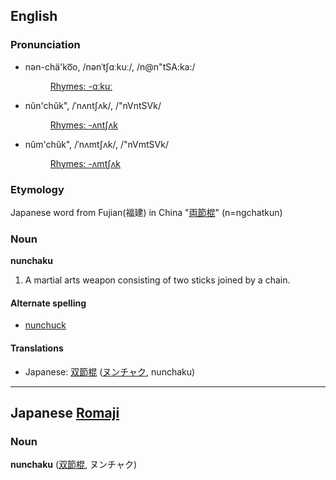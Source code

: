 ==English==
===Pronunciation===
*nən-chä'ko͞o, /nənˈtʃɑːkuː/, /n@n"tSA:ka:/
*:[[Rhymes:English:-ɑːkuː|Rhymes: -ɑːkuː]]
*nŭn'chŭk", /ˈnʌntʃʌk/, /"nVntSVk/
*:[[Rhymes:English:-ʌntʃʌk|Rhymes: -ʌntʃʌk]]
*nŭm'chŭk", /ˈnʌmtʃʌk/, /"nVmtSVk/
*:[[Rhymes:English:-ʌmtʃʌk|Rhymes: -ʌmtʃʌk]]

===Etymology===
Japanese word from Fujian(福建) in China "[[両節棍]]" (n=ngchatkun)<!--"=" is standing for syllabic /ng/-->

===Noun===
'''nunchaku'''<!-- singular, plural, both? probably used in various ways -->

# A martial arts weapon consisting of two sticks joined by a chain.

====Alternate spelling====
*[[nunchuck]]

====Translations====
*Japanese: [[双節棍]] ([[ヌンチャク]], nunchaku) 

----

==Japanese [[Romaji]]==
===Noun===
'''nunchaku''' ([[双節棍]], ヌンチャク)